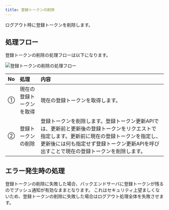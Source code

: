 ```yaml
---
title: 登録トークンの削除
---
```


ログアウト時に登録トークンを削除します。

## 処理フロー

登録トークンの削除の処理フローは以下になります。

![登録トークンの削除の処理フロー](remove-token.drawio.png)

| No | 処理 | 内容 |
|:--|:--|:--|
| ① | 現在の登録トークンを取得 | 現在の登録トークンを取得します。 |
| ② | 登録トークンの削除 | 登録トークンを削除します。登録トークン更新APIでは、更新前と更新後の登録トークンをリクエストで指定します。更新前に現在の登録トークンを指定し、更新後には何も指定せず登録トークン更新APIを呼び出すことで現在の登録トークンを削除します。 |

## エラー発生時の処理

登録トークンの削除に失敗した場合、バックエンドサーバに登録トークンが残るのでプッシュ通知が有効なままとなります。
これはセキュリティ上望ましくないため、登録トークンの削除に失敗した場合はログアウト処理全体を失敗させます。
